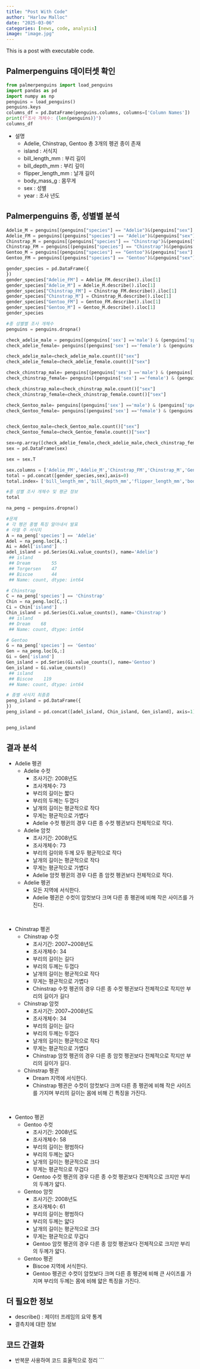 ```yaml
---
title: "Post With Code"
author: "Harlow Malloc"
date: "2025-03-06"
categories: [news, code, analysis]
image: "image.jpg"
---
```


This is a post with executable code.

## Palmerpenguins 데이터셋 확인

```python
from palmerpenguins import load_penguins
import pandas as pd
import numpy as np
penguins = load_penguins()
penguins.keys
columns_df = pd.DataFrame(penguins.columns, columns=['Column Names'])
print(f"조사 개체수: {len(penguins)}")
columns_df
```

- 설명
    - Adelie, Chinstrap, Gentoo 총 3개의 펭귄 종이 존재
    - island : 서식지
    - bill_length_mm : 부리 길이
    - bill_depth_mm : 부리 깊이
    - flipper_length_mm : 날개 길이
    - body_mass_g : 몸무게
    - sex : 성별
    - year : 조사 년도

## Palmerpenguins 종, 성별별 분석

```python
Adelie_M = penguins[(penguins["species"] == "Adelie")&(penguins["sex"] == "male")]
Adelie_FM = penguins[(penguins["species"] == "Adelie")&(penguins["sex"] == "female")]
Chinstrap_M = penguins[(penguins["species"] == "Chinstrap")&(penguins["sex"] == "male")]
Chinstrap_FM = penguins[(penguins["species"] == "Chinstrap")&(penguins["sex"] == "female")]
Gentoo_M = penguins[(penguins["species"] == "Gentoo")&(penguins["sex"] == "male")]
Gentoo_FM = penguins[(penguins["species"] == "Gentoo")&(penguins["sex"] == "female")]

gender_species = pd.DataFrame({
})
gender_species["Adelie_FM"] = Adelie_FM.describe().iloc[1]
gender_species["Adelie_M"] = Adelie_M.describe().iloc[1]
gender_species["Chinstrap_FM"] = Chinstrap_FM.describe().iloc[1]
gender_species["Chinstrap_M"] = Chinstrap_M.describe().iloc[1]
gender_species["Gentoo_FM"] = Gentoo_FM.describe().iloc[1]
gender_species["Gentoo_M"] = Gentoo_M.describe().iloc[1]
gender_species

#종 성별별 조사 개체수
penguins = penguins.dropna()

check_adelie_male = penguins[(penguins['sex'] =='male') & (penguins['species'] =='Adelie')]
check_adelie_female= penguins[(penguins['sex'] =='female') & (penguins['species'] =='Adelie')]

check_adelie_male=check_adelie_male.count()["sex"]
check_adelie_female=check_adelie_female.count()["sex"]

check_chinstrap_male= penguins[(penguins['sex'] =='male') & (penguins['species'] =='Chinstrap')]
check_chinstrap_female= penguins[(penguins['sex'] =='female') & (penguins['species'] =='Chinstrap')]

check_chinstrap_male=check_chinstrap_male.count()["sex"]
check_chinstrap_female=check_chinstrap_female.count()["sex"]

check_Gentoo_male= penguins[(penguins['sex'] =='male') & (penguins['species'] =='Gentoo')]
check_Gentoo_female= penguins[(penguins['sex'] =='female') & (penguins['species'] =='Gentoo')]


check_Gentoo_male=check_Gentoo_male.count()["sex"]
check_Gentoo_female=check_Gentoo_female.count()["sex"]

sex=np.array([check_adelie_female,check_adelie_male,check_chinstrap_female,check_chinstrap_male,check_Gentoo_female,check_Gentoo_male])
sex = pd.DataFrame(sex)

sex = sex.T

sex.columns = ['Adelie_FM','Adelie_M','Chinstrap_FM','Chinstrap_M','Gentoo_FM','Gentoo_M']
total = pd.concat([gender_species,sex],axis=0)
total.index= ['bill_length_mm','bill_depth_mm','flipper_length_mm','body_mass_g','year','number']

#종 성별 조사 개체수 및 평균 정보
total
```

```python
na_peng = penguins.dropna()

#문제 
# 각 펭귄 종별 특징 알아내서 발표
# 아델 주 서식지
A = na_peng['species'] == 'Adelie'
Adel = na_peng.loc[A,:]
Ai = Adel['island']
adel_island = pd.Series(Ai.value_counts(), name='Adelie')
 ## island
 ## Dream        55
 ## Torgersen    47
 ## Biscoe       44
 ## Name: count, dtype: int64

# Chinstrap
C = na_peng['species'] == 'Chinstrap'
Chin = na_peng.loc[C,:]
Ci = Chin['island']
Chin_island = pd.Series(Ci.value_counts(), name='Chinstrap')
 ## island
 ## Dream    68
 ## Name: count, dtype: int64

# Gentoo
G = na_peng['species'] == 'Gentoo'
Gen = na_peng.loc[G,:]
Gi = Gen['island']
Gen_island = pd.Series(Gi.value_counts(), name='Gentoo')
Gen_island = Gi.value_counts()
 ## island
 ## Biscoe    119
 ## Name: count, dtype: int64

# 종별 서식지 최종종
peng_island = pd.DataFrame({
})
peng_island = pd.concat([adel_island, Chin_island, Gen_island], axis=1)


peng_island
```

## 결과 분석

- Adelie 펭귄
    - Adelie 수컷
        - 조사기간: 2008년도
        - 조사개체수: 73
        - 부리의 길이는 짧다
        - 부리의 두께는 두껍다
        - 날개의 길이는 평균적으로 작다
        - 무게는 평균적으로 가볍다
        - Adelie 수컷 펭귄의 경우 다른 종 수컷 펭귄보다 전체적으로 작다.
    - Adelie 암컷
        - 조사기간: 2008년도
        - 조사개체수: 73
        - 부리의 길이와 두께 모두 평균적으로 작다
        - 날개의 길이는 평균적으로 작다
        - 무게는 평균적으로 가볍다
        - Adelie 암컷 펭귄의 경우 다른 종 암컷 펭귄보다 전체적으로 작다.
    - Adelie 펭귄
        - 모든 지역에 서식한다.
        - Adelie 펭귄은 수컷이 암컷보다 크며 다른 종 펭귄에 비해 작은 사이즈를 가진다.

<br>

- Chinstrap 펭귄
    - Chinstrap 수컷
        - 조사기간: 2007~2008년도
        - 조사개체수: 34
        - 부리의 길이는 길다
        - 부리의 두께는 두껍다
        - 날개의 길이는 평균적으로 작다
        - 무게는 평균적으로 가볍다
        - Chinstrap 수컷 펭귄의 경우 다른 종 수컷 펭귄보다 전체적으로 작지만 부리의 길이가 길다
    - Chinstrap 암컷
        - 조사기간: 2007~2008년도
        - 조사개체수: 34
        - 부리의 길이는 길다
        - 부리의 두께는 두껍다
        - 날개의 길이는 평균적으로 작다
        - 무게는 평균적으로 가볍다
        - Chinstrap 암컷 펭귄의 경우 다른 종 암컷 펭귄보다 전체적으로 작지만 부리의 길이가 길다.
    - Chinstrap 펭귄
        - Dream 지역에 서식한다.
        - Chinstrap 펭귄은 수컷이 암컷보다 크며 다른 종 펭귄에 비해 작은 사이즈를 가지며 부리의 길이는 몸에 비해 긴 특징을 가진다.

<br>

- Gentoo 펭귄
    - Gentoo 수컷
        - 조사기간: 2008년도
        - 조사개체수: 58
        - 부리의 길이는 평범하다
        - 부리의 두께는 얇다
        - 날개의 길이는 평균적으로 크다
        - 무게는 평균적으로 무겁다
        - Gentoo 수컷 펭귄의 경우 다른 종 수컷 펭귄보다 전체적으로 크지만 부리의 두께가 얇다.
    - Gentoo 암컷
        - 조사기간: 2008년도
        - 조사개체수: 61
        - 부리의 길이는 평범하다
        - 부리의 두께는 얇다
        - 날개의 길이는 평균적으로 크다
        - 무게는 평균적으로 무겁다
        - Gentoo 암컷 펭귄의 경우 다른 종 암컷 펭귄보다 전체적으로 크지만 부리의 두께가 얇다.
    - Gentoo 펭귄
        - Biscoe 지역에 서식한다.
        - Gentoo 펭귄은 수컷이 암컷보다 크며 다른 종 펭귄에 비해 큰 사이즈를 가지며 부리의 두께는 몸에 비해 얇은 특징을 가진다.

## 더 필요한 정보

- describe() : 제이터 프레임의 요약 통계
- 결측치에 대한 정보

## 코드 간결화

- 반복문 사용하여 코드 효울적으로 정리
```